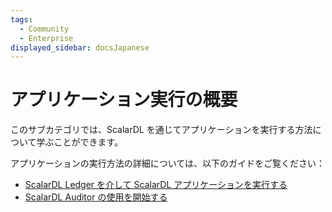 ```yaml
---
tags:
  - Community
  - Enterprise
displayed_sidebar: docsJapanese
---
```


# アプリケーション実行の概要


<TranslationBanner />

このサブカテゴリでは、ScalarDL を通じてアプリケーションを実行する方法について学ぶことができます。

アプリケーションの実行方法の詳細については、以下のガイドをご覧ください：

- [ScalarDL Ledger を介して ScalarDL アプリケーションを実行する](how-to-run-applications.mdx)
- [ScalarDL Auditor の使用を開始する](getting-started-auditor.mdx)
